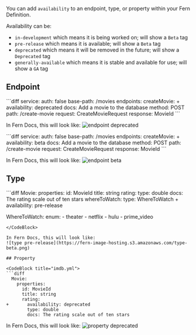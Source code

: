 You can add `availability` to an endpoint, type, or property within your Fern Definition.

Availability can be:
- `in-development` which means it is being worked on; will show a `Beta` tag
- `pre-release` which means it is available; will show a `Beta` tag
- `deprecated` which means it will be removed in the future; will show a `Deprecated` tag
- `generally-available` which means it is stable and available for use; will show a `GA` tag

## Endpoint 

<CodeBlock title="imdb.yml">
```diff
service:
  auth: false
  base-path: /movies
  endpoints:
    createMovie:
+     availability: deprecated
      docs: Add a movie to the database
      method: POST
      path: /create-movie
      request: CreateMovieRequest
      response: MovieId
```
</CodeBlock>

In Fern Docs, this will look like: 
![endpoint deprecated](https://fern-image-hosting.s3.amazonaws.com/endpoint-deprecated.png)

<CodeBlock title="imdb.yml">
```diff
service:
  auth: false
  base-path: /movies
  endpoints:
    createMovie:
+     availability: beta
      docs: Add a movie to the database
      method: POST
      path: /create-movie
      request: CreateMovieRequest
      response: MovieId
```
</CodeBlock>

In Fern Docs, this will look like: 
![endpoint beta](https://fern-image-hosting.s3.amazonaws.com/endpoint-beta.png)

## Type

<CodeBlock title="imdb.yml">
```diff
 Movie:
    properties:
      id: MovieId
      title: string
      rating:
        type: double
        docs: The rating scale out of ten stars
      whereToWatch: 
        type: WhereToWatch
+       availability: pre-release

  WhereToWatch: 
    enum:
      - theater
      - netflix
      - hulu
      - prime_video
```
</CodeBlock>

In Fern Docs, this will look like: 
![type pre-release](https://fern-image-hosting.s3.amazonaws.com/type-beta.png)

## Property 

<CodeBlock title="imdb.yml">
```diff
  Movie:
    properties:
      id: MovieId
      title: string
      rating:
+       availability: deprecated
        type: double
        docs: The rating scale out of ten stars
```
</CodeBlock>

In Fern Docs, this will look like: 
![property deprecated](https://fern-image-hosting.s3.amazonaws.com/property-deprecated.png)
